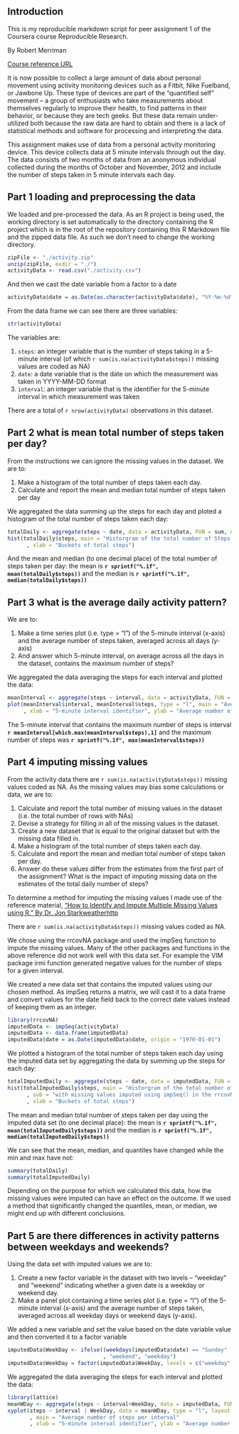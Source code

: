 ## Introduction
This is my reproducible markdown script for peer assignment 1 of the Coursera course Reproducible Research.

By Robert Merriman

[Course reference URL](https://class.coursera.org/repdata-016/human_grading/view/courses/972599/assessments/3/submissions)

It is now possible to collect a large amount of data about personal movement using activity monitoring devices such as a Fitbit, Nike Fuelband, or Jawbone Up. These type of devices are part of the “quantified self” movement – a group of enthusiasts who take measurements about themselves regularly to improve their health, to find patterns in their behavior, or because they are tech geeks. But these data remain under-utilized both because the raw data are hard to obtain and there is a lack of statistical methods and software for processing and interpreting the data.

This assignment makes use of data from a personal activity monitoring device. This device collects data at 5 minute intervals through out the day. The data consists of two months of data from an anonymous individual collected during the months of October and November, 2012 and include the number of steps taken in 5 minute intervals each day.

## Part 1 loading and preprocessing the data
We loaded and pre-processed the data.  As an R project is being used, the working directory is set automatically to the directory containing the R project which is in the root of the repository containing this R Markdown file and the zipped data file.  As such we don't need to change the working directory.
```r
zipFile <- "./activity.zip"
unzip(zipFile, exdir = "./")
activityData <- read.csv("./activity.csv")
```

And then we cast the date variable from a factor to a date
```r
activityData$date = as.Date(as.character(activityData$date), "%Y-%m-%d")
```

From the data frame we can see there are three variables:
```r
str(activityData)
```

The variables are:

1.   `steps`: an integer variable that is the number of steps taking in a 5-minute interval (of which `r sum(is.na(activityData$steps))` missing values are coded as NA)
2.   `date`: a date variable that is the date on which the measurement was taken in YYYY-MM-DD format
3.   `interval`: an integer variable that is the identifier for the 5-minute interval in which measurement was taken

There are a total of `r nrow(activityData) ` observations in this dataset.

## Part 2 what is mean total number of steps taken per day?
From the instructions we can ignore the missing values in the dataset. We are to:

1.  Make a histogram of the total number of steps taken each day.
2.  Calculate and report the mean and median total number of steps taken per day

We aggregated the data summing up the steps for each day and ploted a histogram of the total number of steps taken each day:
```r
totalDaily <- aggregate(steps ~ date, data = activityData, FUN = sum, na.rm=TRUE)
hist(totalDaily$steps, main = "Historgram of the total number of Steps taken each day"
      , xlab = "Buckets of total steps")
```

And the mean and median (to one decimal place) of the total number of steps taken per day:
the mean is **`r sprintf("%.1f", mean(totalDaily$steps))` ** and 
the median is **`r sprintf("%.1f", median(totalDaily$steps))` **

## Part 3 what is the average daily activity pattern?
We are to:

1.  Make a time series plot (i.e. type = "l") of the 5-minute interval (x-axis) and the average number of steps taken, averaged across all days (y-axis)
2.  And answer which 5-minute interval, on average across all the days in the dataset, contains the maximum number of steps?

We aggregated the data averaging the steps for each interval and plotted the data:
```r
meanInterval <- aggregate(steps ~ interval, data = activityData, FUN = mean, na.rm=TRUE)
plot(meanInterval$interval, meanInterval$steps, type = "l", main = "Average number of steps per interval"
     , xlab = "5-minute interval identifier", ylab = "Average number of steps")
```

The 5-minute interval that contains the maximum number of steps is interval **`r meanInterval[which.max(meanInterval$steps),1]`** and the maximum number of steps was **`r sprintf("%.1f", max(meanInterval$steps))`**

## Part 4 imputing missing values
From the activity data there are `r sum(is.na(activityData$steps))` missing values coded as NA.  As the missing values may bias some calculations or data, we are to:

1.  Calculate and report the total number of missing values in the dataset (i.e. the total number of rows with NAs)
2.  Devise a strategy for filling in all of the missing values in the dataset.
3.  Create a new dataset that is equal to the original dataset but with the missing data filled in.
4.  Make a histogram of the total number of steps taken each day.
5.  Calculate and report the mean and median total number of steps taken per day.
6.  Answer do these values differ from the estimates from the first part of the assignment? What is the impact of imputing missing data on the estimates of the total daily number of steps?

To determine a method for imputing the missing values I made use of the reference material, ["How to Identify and Impute Multiple Missing Values using R." By Dr. Jon Starkweatherhttp](//www.unt.edu/rss/class/Jon/Benchmarks/MissingValueImputation_JDS_Nov2010.pdf)

There are `r sum(is.na(activityData$steps))` missing values coded as NA.

We chose using the rrcovNA package and used the impSeq function to impute the missing values.  Many of the other packages and functions in the above reference did not work well with this data set.  For example the VIM package irmi function generated negative values for the number of steps for a given interval.

We created a new data set that contains the imputed values using our chosen method.  As impSeq returns a matrix, we will cast it to a data frame and convert values for the date field back to the correct date values instead of keeping them as an integer.
```r
library(rrcovNA)
imputedData <- impSeq(activityData)
imputedData <- data.frame(imputedData)
imputedData$date = as.Date(imputedData$date, origin = "1970-01-01")
```

We plotted a histogram of the total number of steps taken each day using the imputed data set by aggregating the data by summing up the steps for each day:
```r
totalImputedDaily <- aggregate(steps ~ date, data = imputedData, FUN = sum, na.rm=TRUE)
hist(totalImputedDaily$steps, main = "Historgram of the total number of Steps taken each day"
      , sub = "with missing values imputed using impSeq() in the rrcovNA package"
      , xlab = "Buckets of total steps")
```

The mean and median total number of steps taken per day using the imputed data set (to one decimal place):
the mean is **`r sprintf("%.1f", mean(totalImputedDaily$steps))` ** and 
the median is **`r sprintf("%.1f", median(totalImputedDaily$steps))` **

We can see that the mean, median, and quantiles have changed while the min and max have not:
```r
summary(totalDaily)
summary(totalImputedDaily)
```

Depending on the purpose for which we calculated this data, how the missing values were imputed can have an effect on the outcome. If we used a method that significantly changed the quantiles, mean, or median, we might end up with different conclusions.

## Part 5 are there differences in activity patterns between weekdays and weekends?
Using the data set with imputed values we are to:

1.  Create a new factor variable in the dataset with two levels – “weekday” and “weekend” indicating whether a given date is a weekday or weekend day.
2.  Make a panel plot containing a time series plot (i.e. type = "l") of the 5-minute interval (x-axis) and the average number of steps taken, averaged across all weekday days or weekend days (y-axis).

We added a new variable and set the value based on the date variable value and then converted it to a factor variable
```r
imputedData$WeekDay <- ifelse((weekdays(imputedData$date) == "Sunday" | weekdays(imputedData$date) == "Saturday")
                              , "weekend", "weekday")
imputedData$WeekDay = factor(imputedData$WeekDay, levels = c("weekday", "weekend"))
```

We aggregated the data averaging the steps for each interval and plotted the data:
```r
library(lattice)
meanWDay <- aggregate(steps ~ interval+WeekDay, data = imputedData, FUN = mean, na.rm=TRUE)
xyplot(steps ~ interval | WeekDay, data = meanWDay, type = "l", layout = c(1,2)
       , main = "Average number of steps per interval"
       , xlab = "5-minute interval identifier", ylab = "Average number of steps")
```

